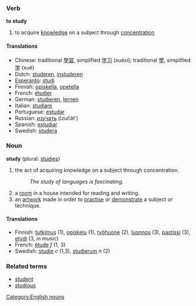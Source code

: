 ===Verb===
'''to study'''

# to acquire [[knowledge]] on a subject through [[concentration]]

====Translations====
*Chinese: traditional [[學習]], simplified [[学习]] (xuéxí); traditional [[學]], simplified [[学]] (xué)
*Dutch: [[studeren]], [[instuderen]]
*[[Esperanto]]: [[studi]]
*Finnish: [[opiskella]], [[opetella]]
*French: [[étudier]]
*German: [[studieren]], [[lernen]]
*Italian: [[studiare]]
*Portuguese: [[estudar]]
*Russian: [[изучать]] (izučát')
*Spanish: [[estudiar]]
*Swedish: [[studera]]

===Noun===
'''study''' (plural: [[studies]])

# the act of acquiring knowledge on a subject through concentration.
#:''The study of languages is fascinating.''
# a [[room]] in a house intended for reading and writing.
# an [[artwork]] made in order to [[practise]] or [[demonstrate]] a subject or technique.

====Translations====
*Finnish: [[tutkimus]] (1), [[opiskelu]] (1), [[työhuone]] (2), [[luonnos]] (3), [[pastissi]] (3), [[etydi]] (3, ''in music'')
*French: [[étude]] ''f'' (1, 3)
*Swedish: [[studie]] ''c'' (1,3), [[studierum]] ''n'' (2)

===Related terms===
*[[student]]
*[[studious]]

[[Category:English nouns]]